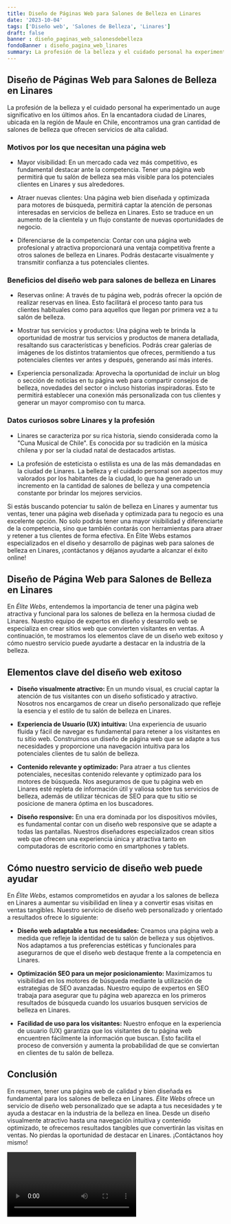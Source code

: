 ```yaml
---
title: Diseño de Páginas Web para Salones de Belleza en Linares
date: '2023-10-04'
tags: ['Diseño web', 'Salones de Belleza', 'Linares']
draft: false
banner : diseño_paginas_web_salonesdebelleza
fondoBanner : diseño_pagina_web_linares
summary: La profesión de la belleza y el cuidado personal ha experimentado un auge significativo en los últimos años. En la encantadora ciudad de Linares, ubicada en la región de Maule en Chile, encontramos una gran cantidad de salones de belleza que ofrecen servicios de alta calidad.
---
```


## Diseño de Páginas Web para Salones de Belleza en Linares

La profesión de la belleza y el cuidado personal ha experimentado un auge significativo en los últimos años. En la encantadora ciudad de Linares, ubicada en la región de Maule en Chile, encontramos una gran cantidad de salones de belleza que ofrecen servicios de alta calidad.

### Motivos por los que necesitan una página web

- Mayor visibilidad: En un mercado cada vez más competitivo, es fundamental destacar ante la competencia. Tener una página web permitirá que tu salón de belleza sea más visible para los potenciales clientes en Linares y sus alrededores.

- Atraer nuevas clientes: Una página web bien diseñada y optimizada para motores de búsqueda, permitirá captar la atención de personas interesadas en servicios de belleza en Linares. Esto se traduce en un aumento de la clientela y un flujo constante de nuevas oportunidades de negocio.

- Diferenciarse de la competencia: Contar con una página web profesional y atractiva proporcionará una ventaja competitiva frente a otros salones de belleza en Linares. Podrás destacarte visualmente y transmitir confianza a tus potenciales clientes.

### Beneficios del diseño web para salones de belleza en Linares

- Reservas online: A través de tu página web, podrás ofrecer la opción de realizar reservas en línea. Esto facilitará el proceso tanto para tus clientes habituales como para aquellos que llegan por primera vez a tu salón de belleza.

- Mostrar tus servicios y productos: Una página web te brinda la oportunidad de mostrar tus servicios y productos de manera detallada, resaltando sus características y beneficios. Podrás crear galerías de imágenes de los distintos tratamientos que ofreces, permitiendo a tus potenciales clientes ver antes y después, generando así más interés.

- Experiencia personalizada: Aprovecha la oportunidad de incluir un blog o sección de noticias en tu página web para compartir consejos de belleza, novedades del sector o incluso historias inspiradoras. Esto te permitirá establecer una conexión más personalizada con tus clientes y generar un mayor compromiso con tu marca.

### Datos curiosos sobre Linares y la profesión

- Linares se caracteriza por su rica historia, siendo considerada como la "Cuna Musical de Chile". Es conocida por su tradición en la música chilena y por ser la ciudad natal de destacados artistas.

- La profesión de esteticista o estilista es una de las más demandadas en la ciudad de Linares. La belleza y el cuidado personal son aspectos muy valorados por los habitantes de la ciudad, lo que ha generado un incremento en la cantidad de salones de belleza y una competencia constante por brindar los mejores servicios.

Si estás buscando potenciar tu salón de belleza en Linares y aumentar tus ventas, tener una página web diseñada y optimizada para tu negocio es una excelente opción. No solo podrás tener una mayor visibilidad y diferenciarte de la competencia, sino que también contarás con herramientas para atraer y retener a tus clientes de forma efectiva. En Élite Webs estamos especializados en el diseño y desarrollo de páginas web para salones de belleza en Linares, ¡contáctanos y déjanos ayudarte a alcanzar el éxito online!

<GifSeo />

<Cta />

## Diseño de Página Web para Salones de Belleza en Linares

En *Élite Webs*, entendemos la importancia de tener una página web atractiva y funcional para los salones de belleza en la hermosa ciudad de Linares. Nuestro equipo de expertos en diseño y desarrollo web se especializa en crear sitios web que convierten visitantes en ventas. A continuación, te mostramos los elementos clave de un diseño web exitoso y cómo nuestro servicio puede ayudarte a destacar en la industria de la belleza.

## Elementos clave del diseño web exitoso

- **Diseño visualmente atractivo:** En un mundo visual, es crucial captar la atención de tus visitantes con un diseño sofisticado y atractivo. Nosotros nos encargamos de crear un diseño personalizado que refleje la esencia y el estilo de tu salón de belleza en Linares.

- **Experiencia de Usuario (UX) intuitiva:** Una experiencia de usuario fluida y fácil de navegar es fundamental para retener a los visitantes en tu sitio web. Construimos un diseño de página web que se adapte a tus necesidades y proporcione una navegación intuitiva para los potenciales clientes de tu salón de belleza.

- **Contenido relevante y optimizado:** Para atraer a tus clientes potenciales, necesitas contenido relevante y optimizado para los motores de búsqueda. Nos aseguramos de que tu página web en Linares esté repleta de información útil y valiosa sobre tus servicios de belleza, además de utilizar técnicas de SEO para que tu sitio se posicione de manera óptima en los buscadores.

- **Diseño responsive:** En una era dominada por los dispositivos móviles, es fundamental contar con un diseño web responsive que se adapte a todas las pantallas. Nuestros diseñadores especializados crean sitios web que ofrecen una experiencia única y atractiva tanto en computadoras de escritorio como en smartphones y tablets.

## Cómo nuestro servicio de diseño web puede ayudar

En *Élite Webs*, estamos comprometidos en ayudar a los salones de belleza en Linares a aumentar su visibilidad en línea y a convertir esas visitas en ventas tangibles. Nuestro servicio de diseño web personalizado y orientado a resultados ofrece lo siguiente:

- **Diseño web adaptable a tus necesidades:** Creamos una página web a medida que refleje la identidad de tu salón de belleza y sus objetivos. Nos adaptamos a tus preferencias estéticas y funcionales para asegurarnos de que el diseño web destaque frente a la competencia en Linares.

- **Optimización SEO para un mejor posicionamiento:** Maximizamos tu visibilidad en los motores de búsqueda mediante la utilización de estrategias de SEO avanzadas. Nuestro equipo de expertos en SEO trabaja para asegurar que tu página web aparezca en los primeros resultados de búsqueda cuando los usuarios busquen servicios de belleza en Linares.

- **Facilidad de uso para los visitantes:** Nuestro enfoque en la experiencia de usuario (UX) garantiza que los visitantes de tu página web encuentren fácilmente la información que buscan. Esto facilita el proceso de conversión y aumenta la probabilidad de que se conviertan en clientes de tu salón de belleza.

## Conclusión

En resumen, tener una página web de calidad y bien diseñada es fundamental para los salones de belleza en Linares. *Élite Webs* ofrece un servicio de diseño web personalizado que se adapta a tus necesidades y te ayuda a destacar en la industria de la belleza en línea. Desde un diseño visualmente atractivo hasta una navegación intuitiva y contenido optimizado, te ofrecemos resultados tangibles que convertirán las visitas en ventas. No pierdas la oportunidad de destacar en Linares. ¡Contáctanos hoy mismo!

<Video />

<CtaBot job='Salones de Belleza' city='Linares'/>

<Gmaps query='Linares+españa+maps' />